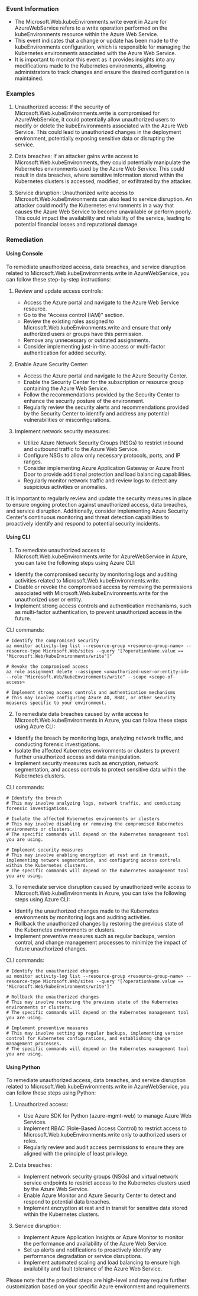 
### Event Information

- The Microsoft.Web.kubeEnvironments.write event in Azure for AzureWebService refers to a write operation performed on the kubeEnvironments resource within the Azure Web Service.
- This event indicates that a change or update has been made to the kubeEnvironments configuration, which is responsible for managing the Kubernetes environments associated with the Azure Web Service.
- It is important to monitor this event as it provides insights into any modifications made to the Kubernetes environments, allowing administrators to track changes and ensure the desired configuration is maintained.


### Examples

1. Unauthorized access: If the security of Microsoft.Web.kubeEnvironments.write is compromised for AzureWebService, it could potentially allow unauthorized users to modify or delete the kubeEnvironments associated with the Azure Web Service. This could lead to unauthorized changes in the deployment environment, potentially exposing sensitive data or disrupting the service.

2. Data breaches: If an attacker gains write access to Microsoft.Web.kubeEnvironments, they could potentially manipulate the Kubernetes environments used by the Azure Web Service. This could result in data breaches, where sensitive information stored within the Kubernetes clusters is accessed, modified, or exfiltrated by the attacker.

3. Service disruption: Unauthorized write access to Microsoft.Web.kubeEnvironments can also lead to service disruption. An attacker could modify the Kubernetes environments in a way that causes the Azure Web Service to become unavailable or perform poorly. This could impact the availability and reliability of the service, leading to potential financial losses and reputational damage.

### Remediation

#### Using Console

To remediate unauthorized access, data breaches, and service disruption related to Microsoft.Web.kubeEnvironments.write in AzureWebService, you can follow these step-by-step instructions:

1. Review and update access controls:
   - Access the Azure portal and navigate to the Azure Web Service resource.
   - Go to the "Access control (IAM)" section.
   - Review the existing roles assigned to Microsoft.Web.kubeEnvironments.write and ensure that only authorized users or groups have this permission.
   - Remove any unnecessary or outdated assignments.
   - Consider implementing just-in-time access or multi-factor authentication for added security.

2. Enable Azure Security Center:
   - Access the Azure portal and navigate to the Azure Security Center.
   - Enable the Security Center for the subscription or resource group containing the Azure Web Service.
   - Follow the recommendations provided by the Security Center to enhance the security posture of the environment.
   - Regularly review the security alerts and recommendations provided by the Security Center to identify and address any potential vulnerabilities or misconfigurations.

3. Implement network security measures:
   - Utilize Azure Network Security Groups (NSGs) to restrict inbound and outbound traffic to the Azure Web Service.
   - Configure NSGs to allow only necessary protocols, ports, and IP ranges.
   - Consider implementing Azure Application Gateway or Azure Front Door to provide additional protection and load balancing capabilities.
   - Regularly monitor network traffic and review logs to detect any suspicious activities or anomalies.

It is important to regularly review and update the security measures in place to ensure ongoing protection against unauthorized access, data breaches, and service disruption. Additionally, consider implementing Azure Security Center's continuous monitoring and threat detection capabilities to proactively identify and respond to potential security incidents.

#### Using CLI

1. To remediate unauthorized access to Microsoft.Web.kubeEnvironments.write for AzureWebService in Azure, you can take the following steps using Azure CLI:

- Identify the compromised security by monitoring logs and auditing activities related to Microsoft.Web.kubeEnvironments.write.
- Disable or revoke the compromised access by removing the permissions associated with Microsoft.Web.kubeEnvironments.write for the unauthorized user or entity.
- Implement strong access controls and authentication mechanisms, such as multi-factor authentication, to prevent unauthorized access in the future.

CLI commands:
```
# Identify the compromised security
az monitor activity-log list --resource-group <resource-group-name> --resource-type Microsoft.Web/sites --query "[?operationName.value == 'Microsoft.Web/kubeEnvironments/write']"

# Revoke the compromised access
az role assignment delete --assignee <unauthorized-user-or-entity-id> --role "Microsoft.Web/kubeEnvironments/write" --scope <scope-of-access>

# Implement strong access controls and authentication mechanisms
# This may involve configuring Azure AD, RBAC, or other security measures specific to your environment.
```

2. To remediate data breaches caused by write access to Microsoft.Web.kubeEnvironments in Azure, you can follow these steps using Azure CLI:

- Identify the breach by monitoring logs, analyzing network traffic, and conducting forensic investigations.
- Isolate the affected Kubernetes environments or clusters to prevent further unauthorized access and data manipulation.
- Implement security measures such as encryption, network segmentation, and access controls to protect sensitive data within the Kubernetes clusters.

CLI commands:
```
# Identify the breach
# This may involve analyzing logs, network traffic, and conducting forensic investigations.

# Isolate the affected Kubernetes environments or clusters
# This may involve disabling or removing the compromised Kubernetes environments or clusters.
# The specific commands will depend on the Kubernetes management tool you are using.

# Implement security measures
# This may involve enabling encryption at rest and in transit, implementing network segmentation, and configuring access controls within the Kubernetes clusters.
# The specific commands will depend on the Kubernetes management tool you are using.
```

3. To remediate service disruption caused by unauthorized write access to Microsoft.Web.kubeEnvironments in Azure, you can take the following steps using Azure CLI:

- Identify the unauthorized changes made to the Kubernetes environments by monitoring logs and auditing activities.
- Rollback the unauthorized changes by restoring the previous state of the Kubernetes environments or clusters.
- Implement preventive measures such as regular backups, version control, and change management processes to minimize the impact of future unauthorized changes.

CLI commands:
```
# Identify the unauthorized changes
az monitor activity-log list --resource-group <resource-group-name> --resource-type Microsoft.Web/sites --query "[?operationName.value == 'Microsoft.Web/kubeEnvironments/write']"

# Rollback the unauthorized changes
# This may involve restoring the previous state of the Kubernetes environments or clusters.
# The specific commands will depend on the Kubernetes management tool you are using.

# Implement preventive measures
# This may involve setting up regular backups, implementing version control for Kubernetes configurations, and establishing change management processes.
# The specific commands will depend on the Kubernetes management tool you are using.
```

#### Using Python

To remediate unauthorized access, data breaches, and service disruption related to Microsoft.Web.kubeEnvironments.write in AzureWebService, you can follow these steps using Python:

1. Unauthorized access:
   - Use Azure SDK for Python (azure-mgmt-web) to manage Azure Web Services.
   - Implement RBAC (Role-Based Access Control) to restrict access to Microsoft.Web.kubeEnvironments.write only to authorized users or roles.
   - Regularly review and audit access permissions to ensure they are aligned with the principle of least privilege.

2. Data breaches:
   - Implement network security groups (NSGs) and virtual network service endpoints to restrict access to the Kubernetes clusters used by the Azure Web Service.
   - Enable Azure Monitor and Azure Security Center to detect and respond to potential data breaches.
   - Implement encryption at rest and in transit for sensitive data stored within the Kubernetes clusters.

3. Service disruption:
   - Implement Azure Application Insights or Azure Monitor to monitor the performance and availability of the Azure Web Service.
   - Set up alerts and notifications to proactively identify any performance degradation or service disruptions.
   - Implement automated scaling and load balancing to ensure high availability and fault tolerance of the Azure Web Service.

Please note that the provided steps are high-level and may require further customization based on your specific Azure environment and requirements.

